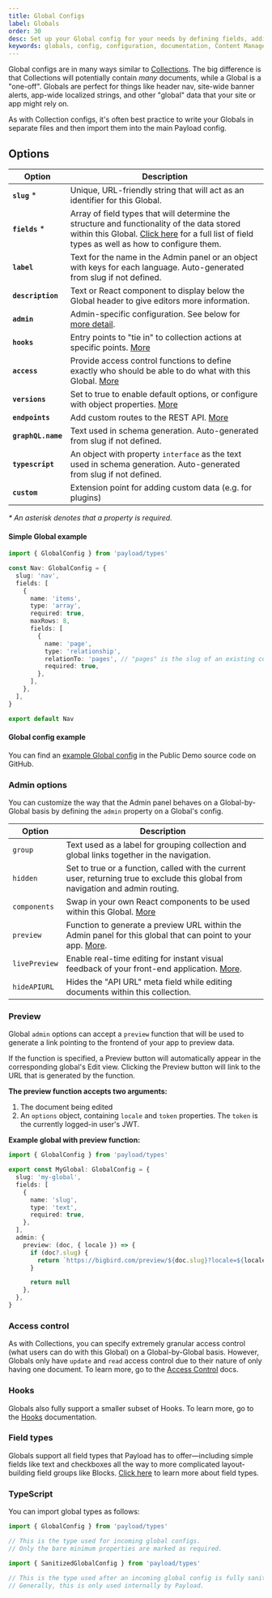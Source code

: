 ```yaml
---
title: Global Configs
label: Globals
order: 30
desc: Set up your Global config for your needs by defining fields, adding slugs and labels, establishing access control, tying in hooks and more.
keywords: globals, config, configuration, documentation, Content Management System, cms, headless, javascript, node, react, express
---
```


Global configs are in many ways similar to [Collections](/docs/configuration/collections). The big difference is that Collections will potentially contain _many_ documents, while a Global is a "one-off". Globals are perfect for things like header nav, site-wide banner alerts, app-wide localized strings, and other "global" data that your site or app might rely on.

As with Collection configs, it's often best practice to write your Globals in separate files and then import them into the main Payload config.

## Options

| Option             | Description                                                                                                                                                                                                          |
| ------------------ | -------------------------------------------------------------------------------------------------------------------------------------------------------------------------------------------------------------------- |
| **`slug`** \*      | Unique, URL-friendly string that will act as an identifier for this Global.                                                                                                                                          |
| **`fields`** \*    | Array of field types that will determine the structure and functionality of the data stored within this Global. [Click here](/docs/fields/overview) for a full list of field types as well as how to configure them. |
| **`label`**        | Text for the name in the Admin panel or an object with keys for each language. Auto-generated from slug if not defined.                                                                                              |
| **`description`**  | Text or React component to display below the Global header to give editors more information.                                                                                                                         |
| **`admin`**        | Admin-specific configuration. See below for [more detail](/docs/configuration/globals#admin-options).                                                                                                                |
| **`hooks`**        | Entry points to "tie in" to collection actions at specific points. [More](/docs/hooks/overview#global-hooks)                                                                                                         |
| **`access`**       | Provide access control functions to define exactly who should be able to do what with this Global. [More](/docs/access-control/overview/#globals)                                                                    |
| **`versions`**     | Set to true to enable default options, or configure with object properties. [More](/docs/versions/overview#globals-config)                                                                                           |
| **`endpoints`**    | Add custom routes to the REST API. [More](/docs/rest-api/overview#custom-endpoints)                                                                                                                                  |
| **`graphQL.name`** | Text used in schema generation. Auto-generated from slug if not defined.                                                                                                                                             |
| **`typescript`**   | An object with property `interface` as the text used in schema generation. Auto-generated from slug if not defined.                                                                                                  |
| **`custom`**       | Extension point for adding custom data (e.g. for plugins)                                                                                                                                                            |

_\* An asterisk denotes that a property is required._

#### Simple Global example

```ts
import { GlobalConfig } from 'payload/types'

const Nav: GlobalConfig = {
  slug: 'nav',
  fields: [
    {
      name: 'items',
      type: 'array',
      required: true,
      maxRows: 8,
      fields: [
        {
          name: 'page',
          type: 'relationship',
          relationTo: 'pages', // "pages" is the slug of an existing collection
          required: true,
        },
      ],
    },
  ],
}

export default Nav
```

#### Global config example

You can find an [example Global config](https://github.com/payloadcms/public-demo/blob/master/src/payload/globals/MainMenu.ts) in the Public Demo source code on GitHub.

### Admin options

You can customize the way that the Admin panel behaves on a Global-by-Global basis by defining the `admin` property on a Global's config.

| Option       | Description                                                                                                                               |
| ------------ | ----------------------------------------------------------------------------------------------------------------------------------------- |
| `group`      | Text used as a label for grouping collection and global links together in the navigation.                                                 |
| `hidden`     | Set to true or a function, called with the current user, returning true to exclude this global from navigation and admin routing.         |
| `components` | Swap in your own React components to be used within this Global. [More](/docs/admin/components#globals)                                   |
| `preview`    | Function to generate a preview URL within the Admin panel for this global that can point to your app. [More](#preview).                   |
| `livePreview`| Enable real-time editing for instant visual feedback of your front-end application. [More](/docs/live-preview/overview).                  |
| `hideAPIURL` | Hides the "API URL" meta field while editing documents within this collection.                                                            |

### Preview

Global `admin` options can accept a `preview` function that will be used to generate a link pointing to the frontend of your app to preview data.

If the function is specified, a Preview button will automatically appear in the corresponding global's Edit view. Clicking the Preview button will link to the URL that is generated by the function.

**The preview function accepts two arguments:**

1. The document being edited
1. An `options` object, containing `locale` and `token` properties. The `token` is the currently logged-in user's JWT.

**Example global with preview function:**

```ts
import { GlobalConfig } from 'payload/types'

export const MyGlobal: GlobalConfig = {
  slug: 'my-global',
  fields: [
    {
      name: 'slug',
      type: 'text',
      required: true,
    },
  ],
  admin: {
    preview: (doc, { locale }) => {
      if (doc?.slug) {
        return `https://bigbird.com/preview/${doc.slug}?locale=${locale}`
      }

      return null
    },
  },
}
```

### Access control

As with Collections, you can specify extremely granular access control (what users can do with this Global) on a Global-by-Global basis. However, Globals only have `update` and `read` access control due to their nature of only having one document. To learn more, go to the [Access Control](/docs/access-control/overview) docs.

### Hooks

Globals also fully support a smaller subset of Hooks. To learn more, go to the [Hooks](/docs/hooks/overview) documentation.

### Field types

Globals support all field types that Payload has to offer—including simple fields like text and checkboxes all the way to more complicated layout-building field groups like Blocks. [Click here](/docs/fields/overview) to learn more about field types.

### TypeScript

You can import global types as follows:

```ts
import { GlobalConfig } from 'payload/types'

// This is the type used for incoming global configs.
// Only the bare minimum properties are marked as required.
```

```ts
import { SanitizedGlobalConfig } from 'payload/types'

// This is the type used after an incoming global config is fully sanitized.
// Generally, this is only used internally by Payload.
```
